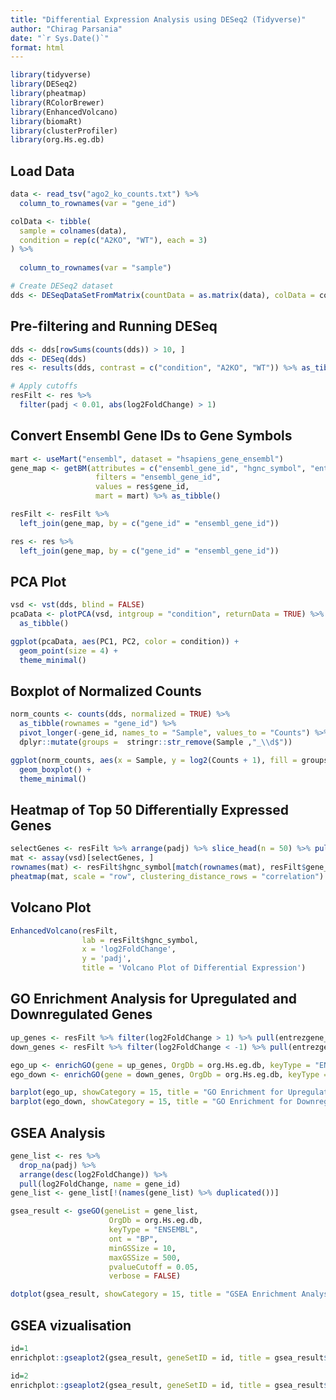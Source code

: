 ```yaml
---
title: "Differential Expression Analysis using DESeq2 (Tidyverse)"
author: "Chirag Parsania"
date: "`r Sys.Date()`"
format: html
---
```


```r
library(tidyverse)
library(DESeq2)
library(pheatmap)
library(RColorBrewer)
library(EnhancedVolcano)
library(biomaRt)
library(clusterProfiler)
library(org.Hs.eg.db)
```

## Load Data

```r
data <- read_tsv("ago2_ko_counts.txt") %>%
  column_to_rownames(var = "gene_id")

colData <- tibble(
  sample = colnames(data),
  condition = rep(c("A2KO", "WT"), each = 3)
) %>% 
  
  column_to_rownames(var = "sample")

# Create DESeq2 dataset
dds <- DESeqDataSetFromMatrix(countData = as.matrix(data), colData = colData, design = ~ condition)
```

## Pre-filtering and Running DESeq

```r
dds <- dds[rowSums(counts(dds)) > 10, ]
dds <- DESeq(dds)
res <- results(dds, contrast = c("condition", "A2KO", "WT")) %>% as_tibble(rownames = "gene_id")

# Apply cutoffs
resFilt <- res %>%
  filter(padj < 0.01, abs(log2FoldChange) > 1)
```

## Convert Ensembl Gene IDs to Gene Symbols

```r
mart <- useMart("ensembl", dataset = "hsapiens_gene_ensembl")
gene_map <- getBM(attributes = c("ensembl_gene_id", "hgnc_symbol", "entrezgene_id"), 
                   filters = "ensembl_gene_id", 
                   values = res$gene_id, 
                   mart = mart) %>% as_tibble()

resFilt <- resFilt %>%
  left_join(gene_map, by = c("gene_id" = "ensembl_gene_id"))

res <- res %>%
  left_join(gene_map, by = c("gene_id" = "ensembl_gene_id"))
```

## PCA Plot

```r
vsd <- vst(dds, blind = FALSE)
pcaData <- plotPCA(vsd, intgroup = "condition", returnData = TRUE) %>%
  as_tibble()

ggplot(pcaData, aes(PC1, PC2, color = condition)) +
  geom_point(size = 4) +
  theme_minimal()
```

## Boxplot of Normalized Counts

```r
norm_counts <- counts(dds, normalized = TRUE) %>%
  as_tibble(rownames = "gene_id") %>%
  pivot_longer(-gene_id, names_to = "Sample", values_to = "Counts") %>% 
  dplyr::mutate(groups =  stringr::str_remove(Sample ,"_\\d$"))

ggplot(norm_counts, aes(x = Sample, y = log2(Counts + 1), fill = groups)) +
  geom_boxplot() +
  theme_minimal()
```

## Heatmap of Top 50 Differentially Expressed Genes

```r
selectGenes <- resFilt %>% arrange(padj) %>% slice_head(n = 50) %>% pull(gene_id)
mat <- assay(vsd)[selectGenes, ]
rownames(mat) <- resFilt$hgnc_symbol[match(rownames(mat), resFilt$gene_id)]
pheatmap(mat, scale = "row", clustering_distance_rows = "correlation")
```

## Volcano Plot

```r
EnhancedVolcano(resFilt, 
                lab = resFilt$hgnc_symbol,
                x = 'log2FoldChange',
                y = 'padj',
                title = 'Volcano Plot of Differential Expression')
```

## GO Enrichment Analysis for Upregulated and Downregulated Genes

```r
up_genes <- resFilt %>% filter(log2FoldChange > 1) %>% pull(entrezgene_id)
down_genes <- resFilt %>% filter(log2FoldChange < -1) %>% pull(entrezgene_id)

ego_up <- enrichGO(gene = up_genes, OrgDb = org.Hs.eg.db, keyType = "ENTREZID", ont = "BP", readable = TRUE,minGSSize = 10, maxGSSize =500, universe = res$entrezgene_id %>% as.character() %>% unique())
ego_down <- enrichGO(gene = down_genes, OrgDb = org.Hs.eg.db, keyType = "ENTREZID", ont = "BP", readable = TRUE,minGSSize = 10, maxGSSize =500,universe = res$entrezgene_id %>% as.character() %>% unique())

barplot(ego_up, showCategory = 15, title = "GO Enrichment for Upregulated Genes")
barplot(ego_down, showCategory = 15, title = "GO Enrichment for Downregulated Genes")
```

## GSEA Analysis

```r
gene_list <- res %>%
  drop_na(padj) %>%
  arrange(desc(log2FoldChange)) %>%
  pull(log2FoldChange, name = gene_id) 
gene_list <- gene_list[!(names(gene_list) %>% duplicated())]

gsea_result <- gseGO(geneList = gene_list, 
                      OrgDb = org.Hs.eg.db, 
                      keyType = "ENSEMBL", 
                      ont = "BP", 
                      minGSSize = 10, 
                      maxGSSize = 500, 
                      pvalueCutoff = 0.05, 
                      verbose = FALSE)

dotplot(gsea_result, showCategory = 15, title = "GSEA Enrichment Analysis")
```

## GSEA vizualisation 

```r

id=1
enrichplot::gseaplot2(gsea_result, geneSetID = id, title = gsea_result$Description[id])

id=2
enrichplot::gseaplot2(gsea_result, geneSetID = id, title = gsea_result$Description[id])
```
